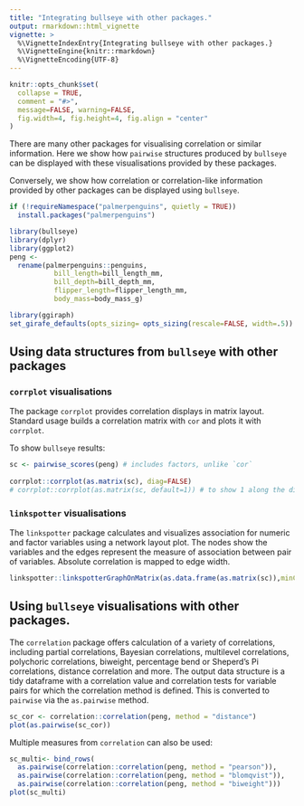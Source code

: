 ```yaml
---
title: "Integrating bullseye with other packages."
output: rmarkdown::html_vignette
vignette: >
  %\VignetteIndexEntry{Integrating bullseye with other packages.}
  %\VignetteEngine{knitr::rmarkdown}
  %\VignetteEncoding{UTF-8}
---
```


```r
knitr::opts_chunk$set(
  collapse = TRUE,
  comment = "#>",
  message=FALSE, warning=FALSE,
  fig.width=4, fig.height=4, fig.align = "center"
)


```


There are many other packages for visualising correlation or similar information. 
Here we show how `pairwise` structures produced by `bullseye` can be displayed with these visualisations provided by these packages.

Conversely, we show how correlation or correlation-like information provided by other packages can be displayed using `bullseye`.


```r
if (!requireNamespace("palmerpenguins", quietly = TRUE))
  install.packages("palmerpenguins")

library(bullseye)
library(dplyr)
library(ggplot2)
peng <-
  rename(palmerpenguins::penguins, 
           bill_length=bill_length_mm,
           bill_depth=bill_depth_mm,
           flipper_length=flipper_length_mm,
           body_mass=body_mass_g)
```

```r
library(ggiraph)
set_girafe_defaults(opts_sizing= opts_sizing(rescale=FALSE, width=.5))
```

## Using data structures from `bullseye` with other packages

###  `corrplot` visualisations

The package `corrplot` provides  correlation displays in matrix layout. 
Standard usage builds a correlation matrix with `cor` and plots it with `corrplot`.

To show `bullseye` results:

```r
sc <- pairwise_scores(peng) # includes factors, unlike `cor`
  
corrplot::corrplot(as.matrix(sc), diag=FALSE)
# corrplot::corrplot(as.matrix(sc, default=1)) # to show 1 along the diagoonal

```

###  `linkspotter` visualisations

The `linkspotter` package calculates and visualizes association for numeric and factor variables using a network layout plot. The nodes show the variables and the edges represent the measure of association between pair of variables. Absolute correlation is mapped to edge width. 


```r
linkspotter::linkspotterGraphOnMatrix(as.data.frame(as.matrix(sc)),minCor=0.7)
```


## Using  `bullseye` visualisations with other packages.


The `correlation` package offers calculation of a variety of correlations, including partial correlations, Bayesian correlations, multilevel correlations, polychoric correlations, biweight, percentage bend or Sheperd’s Pi correlations, distance correlation and more. The output data structure is a tidy dataframe with a correlation value and correlation tests for variable pairs for which the correlation method is defined. This is converted to `pairwise` via the `as.pairwise` method.

```r

sc_cor <- correlation::correlation(peng, method = "distance")
plot(as.pairwise(sc_cor))
```

Multiple measures from `correlation` can also be used:
```r
sc_multi<- bind_rows(
  as.pairwise(correlation::correlation(peng, method = "pearson")),
  as.pairwise(correlation::correlation(peng, method = "blomqvist")),
  as.pairwise(correlation::correlation(peng, method = "biweight")))
plot(sc_multi)
```
